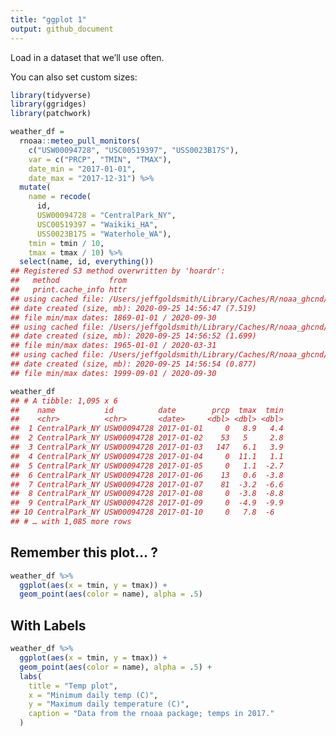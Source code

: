 ```yaml
---
title: "ggplot 1"
output: github_document
---
```

Load in a dataset that we'll use often.

You can also set custom sizes:

```r
library(tidyverse)
library(ggridges)
library(patchwork)
```


```r
weather_df = 
  rnoaa::meteo_pull_monitors(
    c("USW00094728", "USC00519397", "USS0023B17S"),
    var = c("PRCP", "TMIN", "TMAX"), 
    date_min = "2017-01-01",
    date_max = "2017-12-31") %>%
  mutate(
    name = recode(
      id, 
      USW00094728 = "CentralPark_NY", 
      USC00519397 = "Waikiki_HA",
      USS0023B17S = "Waterhole_WA"),
    tmin = tmin / 10,
    tmax = tmax / 10) %>%
  select(name, id, everything())
## Registered S3 method overwritten by 'hoardr':
##   method           from
##   print.cache_info httr
## using cached file: /Users/jeffgoldsmith/Library/Caches/R/noaa_ghcnd/USW00094728.dly
## date created (size, mb): 2020-09-25 14:56:47 (7.519)
## file min/max dates: 1869-01-01 / 2020-09-30
## using cached file: /Users/jeffgoldsmith/Library/Caches/R/noaa_ghcnd/USC00519397.dly
## date created (size, mb): 2020-09-25 14:56:52 (1.699)
## file min/max dates: 1965-01-01 / 2020-03-31
## using cached file: /Users/jeffgoldsmith/Library/Caches/R/noaa_ghcnd/USS0023B17S.dly
## date created (size, mb): 2020-09-25 14:56:54 (0.877)
## file min/max dates: 1999-09-01 / 2020-09-30

weather_df
## # A tibble: 1,095 x 6
##    name           id          date        prcp  tmax  tmin
##    <chr>          <chr>       <date>     <dbl> <dbl> <dbl>
##  1 CentralPark_NY USW00094728 2017-01-01     0   8.9   4.4
##  2 CentralPark_NY USW00094728 2017-01-02    53   5     2.8
##  3 CentralPark_NY USW00094728 2017-01-03   147   6.1   3.9
##  4 CentralPark_NY USW00094728 2017-01-04     0  11.1   1.1
##  5 CentralPark_NY USW00094728 2017-01-05     0   1.1  -2.7
##  6 CentralPark_NY USW00094728 2017-01-06    13   0.6  -3.8
##  7 CentralPark_NY USW00094728 2017-01-07    81  -3.2  -6.6
##  8 CentralPark_NY USW00094728 2017-01-08     0  -3.8  -8.8
##  9 CentralPark_NY USW00094728 2017-01-09     0  -4.9  -9.9
## 10 CentralPark_NY USW00094728 2017-01-10     0   7.8  -6  
## # … with 1,085 more rows
```

## Remember this plot... ?

```r
weather_df %>% 
  ggplot(aes(x = tmin, y = tmax)) + 
  geom_point(aes(color = name), alpha = .5)
``` 

## With Labels

```r
weather_df %>% 
  ggplot(aes(x = tmin, y = tmax)) + 
  geom_point(aes(color = name), alpha = .5) +
  labs(
    title = "Temp plot",
    x = "Minimum daily temp (C)",
    y = "Maximum daily temperature (C)",
    caption = "Data from the rnoaa package; temps in 2017."
  )
``` 




